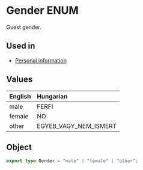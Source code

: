 # Gender ENUM
Guest gender.

## Used in
- [Personal information](/schema-viza/segments/personal-information#gender)

## Values
| English | Hungarian             |
|:--------|:----------------------|
| male    | FERFI                 |
| female  | NO                    |
| other   | EGYEB_VAGY_NEM_ISMERT |

## Object
```ts
export type Gender = "male" | "female" | "other";
```
